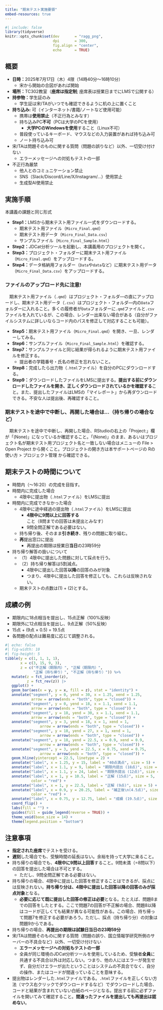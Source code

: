 ```yaml
---
title: "期末テスト実施要領"
embed-resources: true
---
```


```r
#| include: false
library(tidyverse)
knitr::opts_chunk$set(dev       = "ragg_png",
                      dpi       = 300,
                      fig.align = "center",
                      echo      = TRUE)
```

<!--
:::{.callout-important}
### 注意!

以下の内容は現在の予定であり、7月11日の内容で確定する。
:::
-->

## 概要

- **日時：**2025年7月17日（木）4限（14時40分〜16時10分）
   - 宋から開始の合図があれば開始
- **場所：**TC302教室（**座席は指定制**; 座席表は授業日までにLMSで公開する）
- **持参物：**学生証のみ
   - 学生証は宋/TAがいつでも確認できるように机の上に置くこと
- **持ち込み:** 可（インターネット/書籍/ノートなど使用可能）
   - 携帯は**使用禁止**（不正行為とみなす）
   - 持ち込みPC**不可**（PCは大学のPCを使用）
      - **大学PCのWindowsを使用**すること（Linux不可）
   - 普段使っているキーボード、マウスなどの入力装置があれば持ち込み可
   - ノート持ち込み可
- 宋/TAは問題そのものに関する質問（問題の誤りなど）以外、一切受け付けない
   - エラーメッセージへの対処もテストの一部
- 不正行為厳禁
   - 他人とのコミュニケーション禁止
   - SNS（Slack/Discord/Line/X/Instagram/...）使用禁止
   - 生成型AI使用禁止

## 実施手順

本講義の課題と同じ形式

* **Step1：**LMSから期末テスト用ファイル一式をダウンロードする。
   * 期末テスト用ファイル（`Micro_Final.qmd`）
   * 期末テスト用データ（`Micro_Final_Data.csv`）
   * サンプルファイル（`Micro_Final_Sample.html`）
* **Step2：**JDCat分析ツールを起動し、本講義用のプロジェクトを開く。
* **Step3：**プロジェクト・フォルダーに期末テスト用ファイル（`Micro_Final.qmd`）をアップロードする。
* **Step4：**データ格納用フォルダー（`Data`や`data`など）に期末テスト用データ（`Micro_Final_Data.csv`）をアップロードする。

:::{.callout-important}
### ファイルのアップロード先に注意!

　期末テスト用ファイル（`.qmd`）はプロジェクト・フォルダ―の直にアップロードし、期末テスト用データ（`.csv`）はプロジェクト・フォルダ―内の`Data`フォルダーに入れること。多くの履修者が`Data`フォルダーに`.qmd`ファイルと`.csv`ファイルを入れているが、この場合、レンダー出来ない場合がある（自分がファイルシステムに詳しいならコード内のパスを修正して対応することも可能）。
:::

* **Step5：**期末テスト用ファイル（`Micro_Final.qmd`）を開き、一旦、レンダーしてみる。
* **Step6：**サンプルファイル（`Micro_Final_Sample.html`）を確認する。
* **Step7：**サンプルファイルと同じ結果が得られるように期末テスト用ファイルを修正する。
   * 提出者の学籍番号・氏名の修正を忘れないこと。
* **Step8：**完成したら出力物（`.html`ファイル）を自分のPCにダウンロードする。
* **Step9：**ダウンロードしたファイルをLMSに提出する。**提出する前にダウンロードしたファイルを開き、正しくダウンロードされているかを確認する**こと。また、提出したファイルはLMSの「マイレポート」から再ダウンロードできる。不安な人は提出後、再確認すること。

:::{.callout-important}
### 期末テストを途中で中断し、再開した場合は...（持ち帰りの場合など）

　期末テストを途中で中断し、再開した場合、RStudioの右上の「Project:」欄が「(None)」になっているか確認すること。「(None)」のまま、あるいはプロジェクト名が期末テスト用プロジェクト名と一致しない場合はメニューの File > Open Project から開くこと。プロジェクトの開き方は本サポートページの Rの使い方 > プロジェクト管理 から確認できる。
:::

## 期末テストの時間について

* 時間内（〜16:20）の完成を目指す。
* 時間内に完成した場合
   * 4限中に提出物（`.html`ファイル）をLMSに提出
* 時間内に完成できなかった場合
   * 4限中に途中経過の提出物（`.html`ファイル）をLMSに提出
      * **4限中に9問以上に回答する**こと（8問までの回答は未提出とみなす）
      * 9問全問正解である必要はない。
   * 持ち帰り後、そのまま**引き続き**、残りの問題に取り組む。
   * **再**提出窓口に提出
      * 再提出の期限は授業日**当日**の23時59分
* 持ち帰り解答の扱いについて
   * （1）4限中に提出した問題に対して採点を行う。
   * （2）持ち帰り解答は5割減点。
      * 4限中に提出した回答**以降**の回答のみが対象
      * つまり、4限中に提出した回答を修正しても、これらは反映されない。
   * 期末テストの点数は(1) + (2)とする。

## 成績の例

* 期限内に18点相当を提出し、15点正解（100%反映）
* 期限外に12点相当を提出し、9点正解（50%反映）
* 15点 + (9点 $\times$ 0.5) = 19.5点
* 各問題の配点は難易度に応じて調整される。

```r
#| echo: false
#| fig-width: 10
#| fig-height: 5
tibble(y = c(1, 1, 1, 1),
       x = c(3, 15, 9, 3),
       z = c("不正解（期限内）", "正解（期限内）",
             "正解（持ち帰り）", "不正解（持ち帰り）")) %>%
   mutate(z = fct_inorder(z),
          z = fct_rev(z)) |> 
   ggplot() +
   geom_bar(aes(x = y, y = x, fill = z), stat = "identity") +
   annotate("segment", y = 0, yend = 30, x = 1.25, xend = 1.25,
            arrow = arrow(ends = "both", type = "closed")) +
   annotate("segment", y = 0, yend = 18, x = 1.1, xend = 1.1,
            arrow = arrow(ends = "both", type = "closed")) +
   annotate("segment", y = 18, yend = 30, x = 1.1, xend = 1.1,
            arrow = arrow(ends = "both", type = "closed")) +
   annotate("segment", y = 3, yend = 18, x = 1, xend = 1,
                arrow = arrow(ends = "both", type = "closed")) +
   annotate("segment", y = 18, yend = 27, x = 1, xend = 1,
                arrow = arrow(ends = "both", type = "closed")) +
   annotate("segment", y = 18, yend = 22.5, x = 0.9, xend = 0.9,
                arrow = arrow(ends = "both", type = "closed")) +
   annotate("segment", y = 3, yend = 22.5, x = 0.75, xend = 0.75,
                arrow = arrow(ends = "both", type = "closed")) +
   geom_hline(yintercept = 22.5, linetype = 2) +
   annotate("label", x = 1.25, y = 15, label = "40点満点", size = 5) +
   annotate("label", x = 1.1, y = 9, label = "期限内提出 (18点)", size = 5) +
   annotate("label", x = 1.1, y = 24, label = "期限外提出 (12点)", size = 5) +
   annotate("label", x = 1, y = 10.5, label = "正解 (15点)", size = 5,
            color = "red") +
   annotate("label", x = 1, y = 22.5, label = "正解 (9点)", size = 5) +
   annotate("label", x = 0.9, y = 20.25, label = "補正後\n(4.5点)", size = 5,
            color = "red") +
   annotate("label", x = 0.75, y = 12.75, label = "成績 (19.5点)", size = 5) +
   coord_flip() +
   labs(fill = "") +
   guides(fill = guide_legend(reverse = TRUE)) +
   theme_void(base_size = 14) +
   theme(legend.position = "bottom")
```

## 注意事項

* **指定された座席**でテストを受ける。
* **遅刻**した場合でも、受験時間の延長はない。余裕を持って大学に来ること。
* 持ち帰りの場合でも、**4限中に9問以上回答**すること。9問未満（=8問以下）の回答を提出した場合は不可とする。
   * ただし、9問全問正解である必要はない。
* 持ち帰りの場合、4限中に提出した回答を修正することはできるが、採点には反映されない。**持ち帰り分は、4限中に提出した回答以降の回答のみが採点対象**となる。
   * **必要に応じて既に提出した回答の修正は必要**となる。たとえば、問題8までの回答をしたとする。ここで問題7の回答が不正解の場合、問題8以降はコードが正しくても結果が異なる可能性がある。この場合、持ち帰って問題7を修正する必要があろう。ただし、採点（持ち帰り分）の対象は問題9からである。
* 持ち帰りの場合、**再提出の期限は試験日当日の23時59分**
* 宋/TAは問題そのものに関する質問（問題の誤り、国立情報学研究所側のサーバーの不具合など）以外、一切受け付けない
   * **エラーメッセージへの対処もテストの一部**
   * 全員が同じ環境のJDCat分析ツールを使用しているため、受験者**全員**に共通する不具合以外は対応しない。つまり、他の人にはエラーが発生せず、自分だけエラーが出たということはシステムの不具合でなく、自分の操作、またはコードが間違っていることを意味する。
* 提出物はレンダーした`.html`ファイルである。`.html`ファイルを正しくない方法（マウス右クリックでダウンロードするなど）でダウンロードした場合、コードと結果が含まれていない白紙のページとなる。提出する前に必ずファイルを開いてみて確認すること。**間違ったファイルを提出しても再提出は認めない**。
